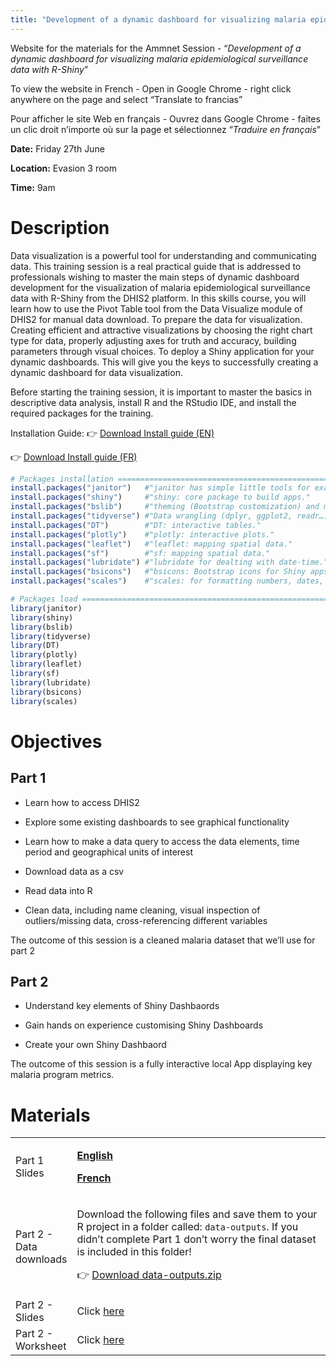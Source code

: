```yaml
---
title: "Development of a dynamic dashboard for visualizing malaria epidemiological surveillance data with R-Shiny"
---
```


Website for the materials for the Ammnet Session - "*Development of a dynamic dashboard for visualizing malaria epidemiological surveillance data with R-Shiny*"


::: callout-important
To view the website in French - Open in Google Chrome - right click anywhere on the page and select "Translate to francias"

Pour afficher le site Web en français - Ouvrez dans Google Chrome - faites un clic droit n'importe où sur la page et sélectionnez "*Traduire en français*"
:::

**Date:** Friday 27th June

**Location:** Evasion 3 room

**Time:** 9am

# Description

Data visualization is a powerful tool for understanding and communicating data. This training session is a real practical guide that is addressed to professionals wishing to master the main steps of dynamic dashboard development for the visualization of malaria epidemiological surveillance data with R-Shiny from the DHIS2 platform. In this skills course, you will learn how to use the Pivot Table tool from the Data Visualize module of DHIS2 for manual data download. To prepare the data for visualization. Creating efficient and attractive visualizations by choosing the right chart type for data, properly adjusting axes for truth and accuracy, building parameters through visual choices. To deploy a Shiny application for your dynamic dashboards. This will give you the keys to successfully creating a dynamic dashboard for data visualization.

Before starting the training session, it is important to master the basics in descriptive data analysis, install R and the RStudio IDE, and install the required packages for the training.


Installation Guide: 
👉 <a href="lesson-materials/installation-guide.pdf" download>Download Install guide (EN) </a> 

👉 <a href="lesson-materials/installation-guide-FR.pdf" download>Download Install guide (FR) </a> 


```r
# Packages installation ==========================================================================
install.packages("janitor")   #"janitor has simple little tools for examining and cleaning dirty data."
install.packages("shiny")     #"shiny: core package to build apps."
install.packages("bslib")     #"theming (Bootstrap customization) and modern dashboard design elements."
install.packages("tidyverse") #"Data wrangling (dplyr, ggplot2, readr…)."
install.packages("DT")        #"DT: interactive tables."
install.packages("plotly")    #"plotly: interactive plots."
install.packages("leaflet")   #"leaflet: mapping spatial data."
install.packages("sf")        #"sf: mapping spatial data."
install.packages("lubridate") #"lubridate for dealting with date-time."
install.packages("bsicons")   #"bsicons: Bootstrap icons for Shiny apps."
install.packages("scales")    #"scales: for formatting numbers, dates, and other data types in a consistent way."

# Packages load ===================================================================================
library(janitor)
library(shiny)
library(bslib)
library(tidyverse)
library(DT)
library(plotly)
library(leaflet)
library(sf)
library(lubridate)
library(bsicons)
library(scales)

```

# Objectives

## Part 1

-   Learn how to access DHIS2

-   Explore some existing dashboards to see graphical functionality

-   Learn how to make a data query to access the data elements, time period and geographical units of interest

-   Download data as a csv

-   Read data into R

-   Clean data, including name cleaning, visual inspection of outliers/missing data, cross-referencing different variables

The outcome of this session is a cleaned malaria dataset that we’ll use for part 2

## Part 2

-   Understand key elements of Shiny Dashbaords

-   Gain hands on experience customising Shiny Dashboards

-   Create your own Shiny Dashbaord

The outcome of this session is a fully interactive local App displaying key malaria program metrics.

# Materials

+-------------------------+------------------------------------------------------------------------------------------------------------------------------------------------------------------------------------------+
| Part 1 Slides           | [**English**](english-slides.qmd)                                                                                                                                                        |
|                         |                                                                                                                                                                                          |
|                         | [**French**](french-slides.qmd)                                                                                                                                                          |
+-------------------------+------------------------------------------------------------------------------------------------------------------------------------------------------------------------------------------+
| Part 2 - Data downloads | Download the following files and save them to your R project in a folder called: `data-outputs`. If you didn't complete Part 1 don't worry the final dataset is included in this folder! |
|                         |                                                                                                                                                                                          |
|                         | 👉 <a href="data-outputs.zip" download>Download data-outputs.zip</a>                                                                                                                     |
+-------------------------+------------------------------------------------------------------------------------------------------------------------------------------------------------------------------------------+
| Part 2 - Slides         | Click [here](dashboarding-slides.qmd)                                                                                                                                                    |
+-------------------------+------------------------------------------------------------------------------------------------------------------------------------------------------------------------------------------+
| Part 2 - Worksheet      | Click [here](dashboard-workshop-materials.qmd)                                                                                                                                           |
+-------------------------+------------------------------------------------------------------------------------------------------------------------------------------------------------------------------------------+